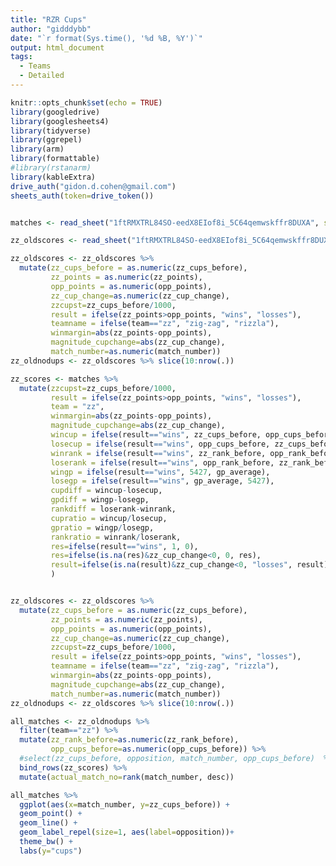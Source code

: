 ```yaml
---
title: "RZR Cups"
author: "gidddybb"
date: "`r format(Sys.time(), '%d %B, %Y')`"
output: html_document
tags:
  - Teams
  - Detailed
---
```


```r
knitr::opts_chunk$set(echo = TRUE)
library(googledrive)
library(googlesheets4)
library(tidyverse)
library(ggrepel)
library(arm)
library(formattable)
#library(rstanarm)
library(kableExtra)
drive_auth("gidon.d.cohen@gmail.com")
sheets_auth(token=drive_token())


matches <- read_sheet("1ftRMXTRL84SO-eedX8EIof8i_5C64qemwskffr8DUXA", sheet=3)

zz_oldscores <- read_sheet("1ftRMXTRL84SO-eedX8EIof8i_5C64qemwskffr8DUXA", sheet=6, col_types="c")

zz_oldscores <- zz_oldscores %>% 
  mutate(zz_cups_before = as.numeric(zz_cups_before),
         zz_points = as.numeric(zz_points),
         opp_points = as.numeric(opp_points),
         zz_cup_change=as.numeric(zz_cup_change),
         zzcupst=zz_cups_before/1000,
         result = ifelse(zz_points>opp_points, "wins", "losses"),
         teamname = ifelse(team=="zz", "zig-zag", "rizzla"),
         winmargin=abs(zz_points-opp_points),
         magnitude_cupchange=abs(zz_cup_change),
         match_number=as.numeric(match_number))
zz_oldnodups <- zz_oldscores %>% slice(10:nrow(.))

zz_scores <- matches %>% 
  mutate(zzcupst=zz_cups_before/1000,
         result = ifelse(zz_points>opp_points, "wins", "losses"),
         team = "zz",
         winmargin=abs(zz_points-opp_points),
         magnitude_cupchange=abs(zz_cup_change),
         wincup = ifelse(result=="wins", zz_cups_before, opp_cups_before),
         losecup = ifelse(result=="wins", opp_cups_before, zz_cups_before),
         winrank = ifelse(result=="wins", zz_rank_before, opp_rank_before),
         loserank = ifelse(result=="wins", opp_rank_before, zz_rank_before),
         wingp = ifelse(result=="wins", 5427, gp_average),
         losegp = ifelse(result=="wins", gp_average, 5427),
         cupdiff = wincup-losecup,
         gpdiff = wingp-losegp,
         rankdiff = loserank-winrank,
         cupratio = wincup/losecup,
         gpratio = wingp/losegp,
         rankratio = winrank/loserank,
         res=ifelse(result=="wins", 1, 0),
         res=ifelse(is.na(res)&zz_cup_change<0, 0, res),
         result=ifelse(is.na(result)&zz_cup_change<0, "losses", result)
         )


zz_oldscores <- zz_oldscores %>% 
  mutate(zz_cups_before = as.numeric(zz_cups_before),
         zz_points = as.numeric(zz_points),
         opp_points = as.numeric(opp_points),
         zz_cup_change=as.numeric(zz_cup_change),
         zzcupst=zz_cups_before/1000,
         result = ifelse(zz_points>opp_points, "wins", "losses"),
         teamname = ifelse(team=="zz", "zig-zag", "rizzla"),
         winmargin=abs(zz_points-opp_points),
         magnitude_cupchange=abs(zz_cup_change),
         match_number=as.numeric(match_number))
zz_oldnodups <- zz_oldscores %>% slice(10:nrow(.))

all_matches <- zz_oldnodups %>%
  filter(team=="zz") %>%
  mutate(zz_rank_before=as.numeric(zz_rank_before),
         opp_cups_before=as.numeric(opp_cups_before)) %>%
  #select(zz_cups_before, opposition, match_number, opp_cups_before)  %>%
  bind_rows(zz_scores) %>% 
  mutate(actual_match_no=rank(match_number, desc))
```

```r


all_matches %>%
  ggplot(aes(x=match_number, y=zz_cups_before)) +
  geom_point() +
  geom_line() +
  geom_label_repel(size=1, aes(label=opposition))+
  theme_bw() +
  labs(y="cups")


```

